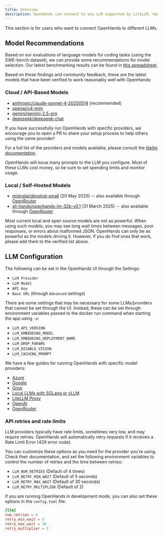 ```yaml
---
title: Overview
description: OpenHands can connect to any LLM supported by LiteLLM. However, it requires a powerful model to work.
---
```


<Note>
This section is for users who want to connect OpenHands to different LLMs.
</Note>

## Model Recommendations

Based on our evaluations of language models for coding tasks (using the SWE-bench dataset), we can provide some
recommendations for model selection. Our latest benchmarking results can be found in [this spreadsheet](https://docs.google.com/spreadsheets/d/1wOUdFCMyY6Nt0AIqF705KN4JKOWgeI4wUGUP60krXXs/edit?gid=0).

Based on these findings and community feedback, these are the latest models that have been verified to work reasonably well with OpenHands:

### Cloud / API-Based Models

- [anthropic/claude-sonnet-4-20250514](https://www.anthropic.com/api) (recommended)
- [openai/o4-mini](https://openai.com/index/introducing-o3-and-o4-mini/)
- [gemini/gemini-2.5-pro](https://blog.google/technology/google-deepmind/gemini-model-thinking-updates-march-2025/)
- [deepseek/deepseek-chat](https://api-docs.deepseek.com/)

If you have successfully run OpenHands with specific providers, we encourage you to open a PR to share your setup process
to help others using the same provider!

For a full list of the providers and models available, please consult the
[litellm documentation](https://docs.litellm.ai/docs/providers).

<Warning>
OpenHands will issue many prompts to the LLM you configure. Most of these LLMs cost money, so be sure to set spending
limits and monitor usage.
</Warning>

### Local / Self-Hosted Models

- [mistralai/devstral-small](https://www.all-hands.dev/blog/devstral-a-new-state-of-the-art-open-model-for-coding-agents) (20 May 2025) -- also available through [OpenRouter](https://openrouter.ai/mistralai/devstral-small:free)
- [all-hands/openhands-lm-32b-v0.1](https://www.all-hands.dev/blog/introducing-openhands-lm-32b----a-strong-open-coding-agent-model) (31 March 2025) -- also available through [OpenRouter](https://openrouter.ai/all-hands/openhands-lm-32b-v0.1)

<Note>
Most current local and open source models are not as powerful. When using such models, you may see long
wait times between messages, poor responses, or errors about malformed JSON. OpenHands can only be as powerful as the
models driving it. However, if you do find ones that work, please add them to the verified list above.
</Note>

## LLM Configuration

The following can be set in the OpenHands UI through the Settings:

- `LLM Provider`
- `LLM Model`
- `API Key`
- `Base URL` (through `Advanced` settings)

There are some settings that may be necessary for some LLMs/providers that cannot be set through the UI. Instead, these
can be set through environment variables passed to the docker run command when starting the app
using `-e`:

- `LLM_API_VERSION`
- `LLM_EMBEDDING_MODEL`
- `LLM_EMBEDDING_DEPLOYMENT_NAME`
- `LLM_DROP_PARAMS`
- `LLM_DISABLE_VISION`
- `LLM_CACHING_PROMPT`

We have a few guides for running OpenHands with specific model providers:

- [Azure](/usage/llms/azure-llms)
- [Google](/usage/llms/google-llms)
- [Groq](/usage/llms/groq)
- [Local LLMs with SGLang or vLLM](/usage/llms/local-llms)
- [LiteLLM Proxy](/usage/llms/litellm-proxy)
- [OpenAI](/usage/llms/openai-llms)
- [OpenRouter](/usage/llms/openrouter)

### API retries and rate limits

LLM providers typically have rate limits, sometimes very low, and may require retries. OpenHands will automatically
retry requests if it receives a Rate Limit Error (429 error code).

You can customize these options as you need for the provider you're using. Check their documentation, and set the
following environment variables to control the number of retries and the time between retries:

- `LLM_NUM_RETRIES` (Default of 4 times)
- `LLM_RETRY_MIN_WAIT` (Default of 5 seconds)
- `LLM_RETRY_MAX_WAIT` (Default of 30 seconds)
- `LLM_RETRY_MULTIPLIER` (Default of 2)

If you are running OpenHands in development mode, you can also set these options in the `config.toml` file:

```toml
[llm]
num_retries = 4
retry_min_wait = 5
retry_max_wait = 30
retry_multiplier = 2
```
